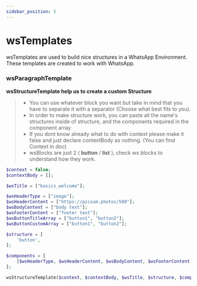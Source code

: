 ```yaml
---
sidebar_position: 5
---
```


# wsTemplates


wsTemplates are used to build nice structures in a WhatsApp Environment. These templates are created to work with WhatsApp.

### wsParagraphTemplate

**wsStructureTemplate help us to create a custom Structure**

> - You can use whatever block you want but take in mind that you have to separate it with a separator (Choose what best fits to you).
> - In order to make structure work, you can paste all the name's structures inside of structure, and the components required in the component array
> - If you dont know already what to do with context please make it false and just declare contextBody as nothing. (You can find Context in doc)
> - wsBlocks are just 2 ( **button** / **list** ), check ws blocks to understand how they work.

<Tabs>
<TabItem value="php" label="PHP">

```php
$context = false;
$contextBody = [];

$wsTitle = ["basics_welcome"];

$wsHeaderType = ["image"];
$wsHeaderContent = ["https://picsum.photos/500"];
$wsBodyContent = ["body text"];
$wsFooterContent = ["footer text"];
$wsButtonTitleArray = ["button1", "button2"];
$wsButtonCustomArray = ["button1", "button2"];

$structure = [
    'button',
];

$components = [
    [$wsHeaderType, $wsHeaderContent, $wsBodyContent, $wsFooterContent, $wsButtonTitleArray, $wsButtonCustomArray],
];

wsStructureTemplate($context, $contextBody, $wsTitle, $structure, $components);


```

</TabItem>
</Tabs>

